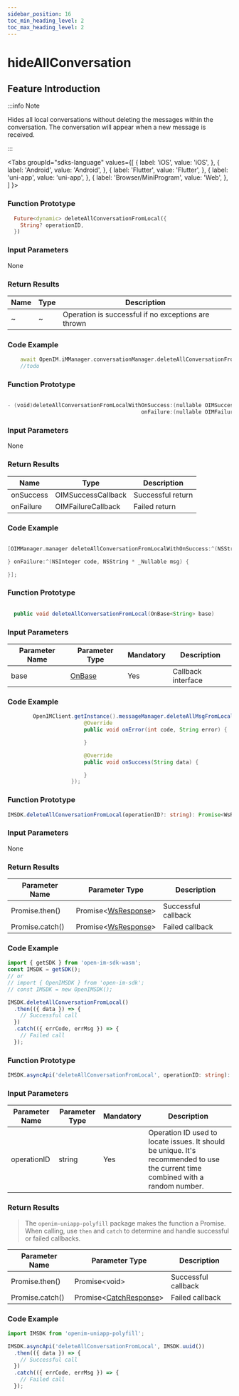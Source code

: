 ```yaml
---
sidebar_position: 16
toc_min_heading_level: 2
toc_max_heading_level: 2
---
```


# hideAllConversation

## Feature Introduction

:::info Note

Hides all local conversations without deleting the messages within the conversation. The conversation will appear when a new message is received.

:::

<Tabs
groupId="sdks-language"
values={[
{ label: 'iOS', value: 'iOS', },
{ label: 'Android', value: 'Android', },
{ label: 'Flutter', value: 'Flutter', },
{ label: 'uni-app', value: 'uni-app', },
{ label: 'Browser/MiniProgram', value: 'Web', },
]
}>

<TabItem value="Flutter">

### Function Prototype

```dart showLineNumbers
  Future<dynamic> deleteAllConversationFromLocal({
    String? operationID,
  })
```

### Input Parameters

None

### Return Results

| Name | Type | Description                 |
| ---- | ---- | ----------------------------|
| ~    | ~    | Operation is successful if no exceptions are thrown |

### Code Example

```dart showLineNumbers
    await OpenIM.iMManager.conversationManager.deleteAllConversationFromLocal();
    //todo
```

</TabItem>

<TabItem value="iOS">

### Function Prototype

```swift showLineNumbers

- (void)deleteAllConversationFromLocalWithOnSuccess:(nullable OIMSuccessCallback)onSuccess
                                          onFailure:(nullable OIMFailureCallback)onFailure;

```

### Input Parameters

None

### Return Results

| Name      | Type            | Description |
| --------- | --------------- | ----------- |
| onSuccess | OIMSuccessCallback | Successful return |
| onFailure | OIMFailureCallback | Failed return |

### Code Example

```swift showLineNumbers

[OIMManager.manager deleteAllConversationFromLocalWithOnSuccess:^(NSString * _Nullable data) {

} onFailure:^(NSInteger code, NSString * _Nullable msg) {

}];

```

</TabItem>

<TabItem value="Android">

### Function Prototype

```java showLineNumbers

  public void deleteAllConversationFromLocal(OnBase<String> base)

```

### Input Parameters

| Parameter Name | Parameter Type             | Mandatory | Description |
| -------------- | -------------------------- | --------- | ----------- |
| base           | [OnBase](/callback/onBase.mdx) | Yes       | Callback interface |

### Code Example

```java showLineNumbers
        OpenIMClient.getInstance().messageManager.deleteAllMsgFromLocalAndSvr(new OnBase<String>() {
                        @Override
                        public void onError(int code, String error) {

                        }

                        @Override
                        public void onSuccess(String data) {

                        }
                    });
```

</TabItem>

<TabItem value="Web">

### Function Prototype

```ts showLineNumbers
IMSDK.deleteAllConversationFromLocal(operationID?: string): Promise<WsResponse>
```

### Input Parameters

None

### Return Results

| Parameter Name | Parameter Type                          | Description |
| -------------- | --------------------------------------- | ----------- |
| Promise.then() | Promise<[WsResponse](/class/response.mdx)\> | Successful callback |
| Promise.catch() | Promise<[WsResponse](/class/response.mdx)\> | Failed callback |

### Code Example

```js showLineNumbers
import { getSDK } from 'open-im-sdk-wasm';
const IMSDK = getSDK();
// or
// import { OpenIMSDK } from 'open-im-sdk';
// const IMSDK = new OpenIMSDK();

IMSDK.deleteAllConversationFromLocal()
  .then(({ data }) => {
    // Successful call
  })
  .catch(({ errCode, errMsg }) => {
    // Failed call
  });
```

</TabItem>

<TabItem value="uni-app">

### Function Prototype

```ts showLineNumbers
IMSDK.asyncApi('deleteAllConversationFromLocal', operationID: string): Promise<void>
```

### Input Parameters

| Parameter Name | Parameter Type | Mandatory | Description                                                 |
| -------------- | -------------- | --------- | ------------------------------------------------------------ |
| operationID    | string         | Yes       | Operation ID used to locate issues. It should be unique. It's recommended to use the current time combined with a random number. |

### Return Results

> The `openim-uniapp-polyfill` package makes the function a Promise. When calling, use `then` and `catch` to determine and handle successful or failed callbacks.

| Parameter Name | Parameter Type                                  | Description |
| -------------- | ----------------------------------------------- | ----------- |
| Promise.then() | Promise<void\>                                  | Successful callback |
| Promise.catch() | Promise<[CatchResponse](/class/response.mdx)\> | Failed callback |

### Code Example

```js showLineNumbers
import IMSDK from 'openim-uniapp-polyfill';

IMSDK.asyncApi('deleteAllConversationFromLocal', IMSDK.uuid())
  .then(({ data }) => {
    // Successful call
  })
  .catch(({ errCode, errMsg }) => {
    // Failed call
  });
```

</TabItem>

</Tabs>